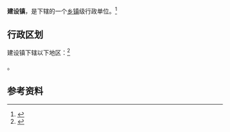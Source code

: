 {{中国乡级行政区|35/04/25/106/000}}

'''建设镇'''，是{{PRC admin/fullname|35/04/25/106/000|3}}下辖的一个[[乡镇|乡镇]]级行政单位。<ref>{{PRC admin/ref sgc|{{PRC admin/parent|35/04/25/106/000}}}}</ref>

== 行政区划 ==

建设镇下辖以下地区：<ref>{{PRC admin/ref sgc|35/04/25/106/000}}</ref>

{{PRC admin/children|35/04/25/106/000}}。

== 参考资料 ==

{{reflist}}

{{行政区划小作品}}
{{PRC admin/navcat|35/04/25/106/000}}